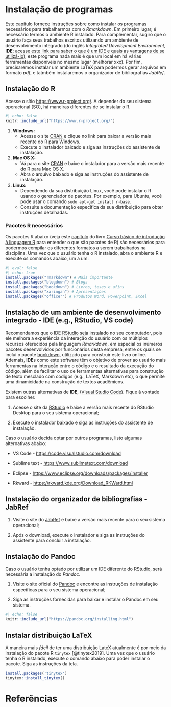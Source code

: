 
# Instalação de programas

Este capítulo fornece instruções sobre como instalar os programas necessários para trabalharmos com o *Rmarkdown*.
Em primeiro lugar, é necessário termos o ambiente R instalado.
Para complementar, sugiro que o usuário faça seus trabalhos escritos utilizando um ambiente de desenvolvimento integrado (do inglês *Integrated Development Environment*, **IDE**; [acesse este link para saber o que é um IDE e quais as vantagens de se utilizá-lo](https://www.redhat.com/pt-br/topics/middleware/what-is-ide)); este programa nada mais é que um local em há várias ferramentas disponíveis no mesmo lugar (melhorar xxx).
Por fim, precisaremos instalar um ambiente LaTeX para podermos gerar arquivos em formato *pdf*, e tatmbém instalaremos o organizador de bibliografias *JabRef*.  

## Instalação do R

Acesse o sítio [https://www.r-project.org/](https://www.r-project.org/).
A depender do seu sistema operacional (SO), há maneiras diferentes de se instalar o R.  

```r
#| echo: false
knitr::include_url("https://www.r-project.org/")
```

1. **Windows:**
   - Acesse o site [CRAN](https://cran.r-project.org/bin/windows/base/) e clique no link para baixar a versão mais recente do R para Windows.
   - Execute o instalador baixado e siga as instruções do assistente de instalação.
  
2. **Mac OS X:**
   - Vá para o site [CRAN](https://cran.r-project.org/bin/macosx/) e baixe o instalador para a versão mais recente do R para Mac OS X.
   - Abra o arquivo baixado e siga as instruções do assistente de instalação.

3. **Linux:**
   - Dependendo da sua distribuição Linux, você pode instalar o R usando o gerenciador de pacotes. Por exemplo, para Ubuntu, você pode usar o comando `sudo apt-get install r-base`.
   - Consulte a documentação específica da sua distribuição para obter instruções detalhadas.

### Pacotes R necessários

Os pacotes R abaixo (veja este [capítulo](https://intror.netlify.app/base-pacotes) do livro [Curso básico de introdução à linguagem R](https://intror.netlify.app) para entender o que são pacotes de R) são necessários para podermos compilar os diferentes formatos a serem trabalhados na disciplina.
Uma vez que o usuário tenha o R instalado, abra o ambiente R e execute os comandos abaixo, um a um:

```r
#| eval: false
#| echo: true
install.packages("rmarkdown") # Mais importante
install.packages("blogdown") # Blogs
install.packages("bookdown") # Livros, teses e afins
install.packages("xaringan") # Apresentações
install.packages("officer") # Produtos Word, Powerpoint, Excel
```

## Instalação de um ambiente de desenvolvimento integrado - IDE (e.g., RStudio, VS code)

Recomendamos que o IDE [RStudio](https://posit.co/download/rstudio-desktop/) seja instalado no seu computador, pois ele melhora a experiência da interação do usuário com os múltiplos recursos oferecidos pela linguagem *Rmarkdown*, em especial os inúmeros pacotes desenvolvidos por funcionários desta empresa, entre os quais se inclui o pacote [bookdown](https://github.com/rstudio/bookdown), utilizado para construir este livro online.
Ademais, **IDE**s  como este software têm o objetivo de prover ao usuário mais ferramentas na interação entre o código e o resultado da execução do código, além de facilitar o uso de ferramentas alternativas para construção de texto mesclado com códigos (e.g., LaTeX, Markdown etc), o que permite uma dinamicidade na construção de textos acadêmicos.  

Existem outras alternativas de **IDE**, ([Visual Studio Code](https://code.visualstudio.com/)). Fique à vontade para escolher.  

1. Acesse o site da [RStudio](https://posit.co/download/rstudio-desktop/) e baixe a versão mais recente do RStudio Desktop para o seu sistema operacional;

2. Execute o instalador baixado e siga as instruções do assistente de instalação.  

Caso o usuário decida optar por outros programas, listo algumas alternativas abaixo:

+ VS Code - [https://code.visualstudio.com/download](https://code.visualstudio.com/download)

+ Sublime text - [https://www.sublimetext.com/download](https://www.sublimetext.com/download)

+ Eclipse - [https://www.eclipse.org/downloads/packages/installer](https://www.eclipse.org/downloads/packages/installer)

+ Rkward - [https://rkward.kde.org/Download_RKWard.html](https://rkward.kde.org/Download_RKWard.html)

## Instalação do organizador de bibliografias - JabRef

1. Visite o site do [JabRef](https://www.jabref.org/#downloads) e baixe a versão mais recente para o seu sistema operacional;

2. Após o download, execute o instalador e siga as instruções do assistente para concluir a instalação.  

## Instalação do Pandoc

::: {.callout-warning}
Caso o usuário tenha optado por utilizar um IDE diferente do RStudio, será necessária a instalação do *Pandoc*.  
:::

1. Visite o site oficial do [Pandoc](https://pandoc.org/installing.html) e encontre as instruções de instalação específicas para o seu sistema operacional;

2. Siga as instruções fornecidas para baixar e instalar o Pandoc em seu sistema.  


```r
#| echo: false
knitr::include_url("https://pandoc.org/installing.html")
```


## Instalar distribuição LaTeX

A maneira mais *fácil* de ter uma distribuição LateX atualmente é por meio da instalação do pacote R `tinytex` [@tinytex2019].
Uma vez que o usuário tenha o R instalado, execute o comando abaixo para poder instalar o pacote.
Siga as instruções da tela.  

```r
install.packages('tinytex')
tinytex::install_tinytex()
```

# Referências


<!-- ## Verificação da Instalação -->

<!-- Após a conclusão das instalações, você pode verificar se todas as ferramentas foram instaladas corretamente executando os seguintes comandos em seu terminal ou console: -->

<!-- - Para verificar a instalação do R, execute `R --version`. -->
<!-- - Para verificar a instalação do RStudio, abra o RStudio e verifique a versão na barra de título ou vá para `Help > About`. -->
<!-- - Para verificar a instalação do Pandoc, execute `pandoc --version`. -->

<!-- Agora você está pronto para começar a utilizar essas ferramentas para criar documentos em R Markdown e aproveitar ao máximo a análise de dados e a geração de relatórios. -->

